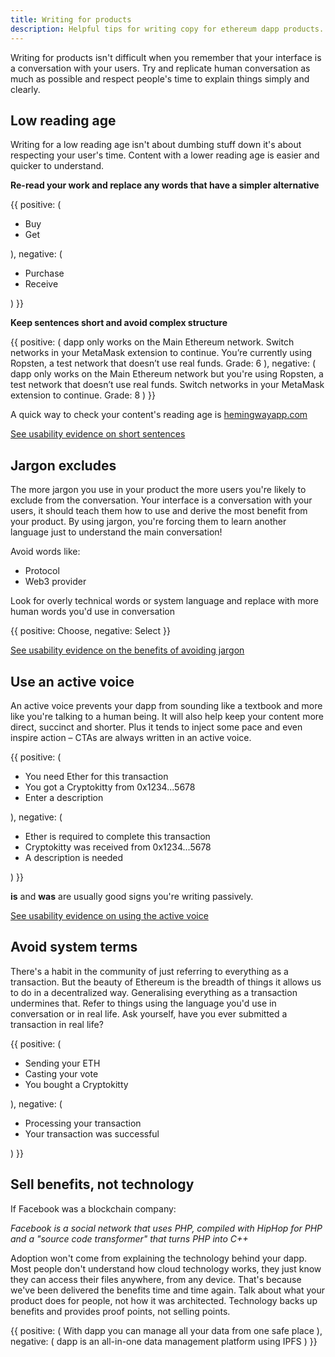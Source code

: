 ```yaml
---
title: Writing for products
description: Helpful tips for writing copy for ethereum dapp products.
---
```


Writing for products isn't difficult when you remember that your interface is a conversation with your users. Try and replicate human conversation as much as possible and respect people's time to explain things simply and clearly.

## Low reading age

Writing for a low reading age isn't about dumbing stuff down it's about respecting your user's time. Content with a lower reading age is easier and quicker to understand.

**Re-read your work and replace any words that have a simpler alternative**

<DoDont>
  {{
    positive: (
      <Text>
        <ul>
          <li>Buy</li>
          <li>Get</li>
        </ul>
      </Text>
    ),
    negative: (
      <Text>
        <ul>
          <li>Purchase</li>
          <li>Receive</li>
        </ul>
      </Text>
    )
  }}
</DoDont>

**Keep sentences short and avoid complex structure**

<DoDont>
  {{
    positive: (
      <Box>
        <Text>
          dapp only works on the Main Ethereum network. Switch networks in your
          MetaMask extension to continue. You’re currently using Ropsten, a test
          network that doesn’t use real funds.
        </Text>
        <Text>Grade: 6</Text>
      </Box>
    ),
    negative: (
      <Box>
        <Text>
          dapp only works on the Main Ethereum network but you're using Ropsten,
          a test network that doesn’t use real funds. Switch networks in your
          MetaMask extension to continue.
        </Text>
        <Text>Grade: 8</Text>
      </Box>
    )
  }}
</DoDont>

A quick way to check your content's reading age is [hemingwayapp.com](http://hemingwayapp.com)

[See usability evidence on short sentences](https://readabilityguidelines.myxwiki.org/xwiki/bin/view/Plain%20English/Simple%20sentences/##UESS)

## Jargon excludes

The more jargon you use in your product the more users you're likely to exclude from the conversation. Your interface is a conversation with your users, it should teach them how to use and derive the most benefit from your product. By using jargon, you're forcing them to learn another language just to understand the main conversation!

Avoid words like:

- Protocol
- Web3 provider

Look for overly technical words or system language and replace with more human words you'd use in conversation

<DoDont>
  {{
    positive: <Text>Choose</Text>,
    negative: <Text>Select</Text>
  }}
</DoDont>

[See usability evidence on the benefits of avoiding jargon](https://readabilityguidelines.myxwiki.org/xwiki/bin/view/Plain%20English/Plain%20English%2C%20simple%20sentences/)

## Use an active voice

An active voice prevents your dapp from sounding like a textbook and more like you're talking to a human being. It will also help keep your content more direct, succinct and shorter. Plus it tends to inject some pace and even inspire action – CTAs are always written in an active voice.

<DoDont>
  {{
    positive: (
      <Text>
        <ul>
          <li>You need Ether for this transaction</li>
          <li>You got a Cryptokitty from 0x1234...5678</li>
          <li>Enter a description</li>
        </ul>
      </Text>
    ),
    negative: (
      <Text>
        <ul>
          <li>Ether is required to complete this transaction</li>
          <li>Cryptokitty was received from 0x1234...5678</li>
          <li>A description is needed</li>
        </ul>
      </Text>
    )
  }}
</DoDont>

**is** and **was** are usually good signs you're writing passively.

[See usability evidence on using the active voice](https://readabilityguidelines.myxwiki.org/xwiki/bin/view/Plain%20English/Plain%20English%2C%20simple%20sentences/)

## Avoid system terms

There's a habit in the community of just referring to everything as a transaction. But the beauty of Ethereum is the breadth of things it allows us to do in a decentralized way. Generalising everything as a transaction undermines that. Refer to things using the language you'd use in conversation or in real life. Ask yourself, have you ever submitted a transaction in real life?

<DoDont>
  {{
    positive: (
      <Text>
        <ul>
          <li>Sending your ETH</li>
          <li>Casting your vote</li>
          <li>You bought a Cryptokitty</li>
        </ul>
      </Text>
    ),
    negative: (
      <Text>
        <ul>
          <li>Processing your transaction</li>
          <li>Your transaction was successful</li>
        </ul>
      </Text>
    )
  }}
</DoDont>

## Sell benefits, not technology

If Facebook was a blockchain company:

_Facebook is a social network that uses PHP, compiled with HipHop for PHP and a "source code transformer" that turns PHP into C++_

Adoption won't come from explaining the technology behind your dapp. Most people don't understand how cloud technology works, they just know they can access their files anywhere, from any device. That's because we've been delivered the benefits time and time again. Talk about what your product does for people, not how it was architected. Technology backs up benefits and provides proof points, not selling points.

<DoDont>
  {{
    positive: (
      <Text>With dapp you can manage all your data from one safe place</Text>
    ),
    negative: (
      <Text>dapp is an all-in-one data management platform using IPFS</Text>
    )
  }}
</DoDont>
